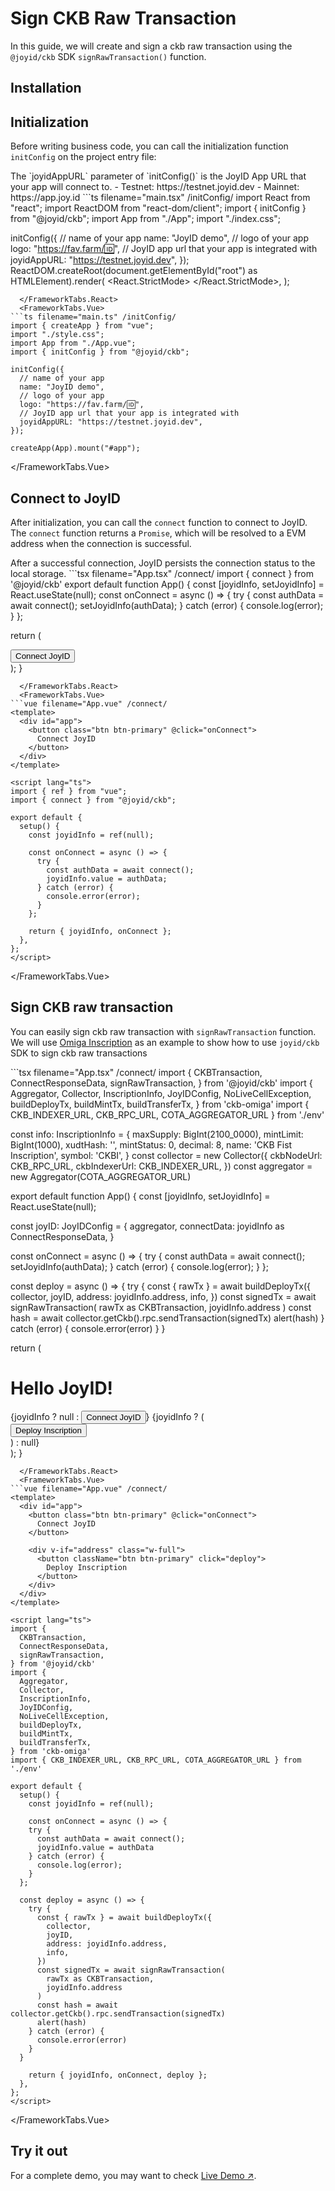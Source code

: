 # Sign CKB Raw Transaction

In this guide, we will create and sign a ckb raw transaction using the `@joyid/ckb` SDK `signRawTransaction()` function.

## Installation


<PackageManagerTabs command="install @joyid/ckb" />


## Initialization

Before writing business code, you can call the initialization function `initConfig` on the project entry file:

<Callout type="info">
The `joyidAppURL` parameter of `initConfig()` is the JoyID App URL that your app will connect to.
  - Testnet: https://testnet.joyid.dev
  - Mainnet: https://app.joy.id
</Callout>


<FrameworkTabs>
  <FrameworkTabs.React>
```ts filename="main.tsx" /initConfig/
import React from "react";
import ReactDOM from "react-dom/client";
import { initConfig } from "@joyid/ckb";
import App from "./App";
import "./index.css";

initConfig({
  // name of your app
  name: "JoyID demo",
  // logo of your app
  logo: "https://fav.farm/🆔",
  // JoyID app url that your app is integrated with
  joyidAppURL: "https://testnet.joyid.dev",
});
ReactDOM.createRoot(document.getElementById("root") as HTMLElement).render(
  <React.StrictMode>
    <App />
  </React.StrictMode>,
);
```
  </FrameworkTabs.React>
  <FrameworkTabs.Vue>
```ts filename="main.ts" /initConfig/
import { createApp } from "vue";
import "./style.css";
import App from "./App.vue";
import { initConfig } from "@joyid/ckb";

initConfig({
  // name of your app
  name: "JoyID demo",
  // logo of your app
  logo: "https://fav.farm/🆔",
  // JoyID app url that your app is integrated with
  joyidAppURL: "https://testnet.joyid.dev",
});

createApp(App).mount("#app");
```
  </FrameworkTabs.Vue>
</FrameworkTabs>

## Connect to JoyID

After initialization, you can call the `connect` function to connect to JoyID. The `connect` function returns a `Promise`, which will be resolved to a EVM address when the connection is successful.


<Callout emoji="💡">
After a successful connection, JoyID persists the connection status to the local storage.
</Callout>

<FrameworkTabs>
  <FrameworkTabs.React>
```tsx filename="App.tsx" /connect/
import { connect } from '@joyid/ckb'
export default function App() {
  const [joyidInfo, setJoyidInfo] = React.useState(null);
  const onConnect = async () => {
    try {
      const authData = await connect();
      setJoyidInfo(authData);
    } catch (error) {
      console.log(error);
    }
  };

  return (
    <div id="app">
      <button className="btn btn-primary" onClick={onConnect}>
        Connect JoyID
      </button>
    </div>
  );
}
```
  </FrameworkTabs.React>
  <FrameworkTabs.Vue>
```vue filename="App.vue" /connect/
<template>
  <div id="app">
    <button class="btn btn-primary" @click="onConnect">
      Connect JoyID
    </button>
  </div>
</template>

<script lang="ts">
import { ref } from "vue";
import { connect } from "@joyid/ckb";

export default {
  setup() {
    const joyidInfo = ref(null);

    const onConnect = async () => {
      try {
        const authData = await connect();
        joyidInfo.value = authData;
      } catch (error) {
        console.error(error);
      }
    };

    return { joyidInfo, onConnect };
  },
};
</script>
```
  </FrameworkTabs.Vue>
</FrameworkTabs>

## Sign CKB raw transaction

You can easily sign ckb raw transaction with `signRawTransaction` function. We will use [Omiga Inscription](https://omiga.io/) as an example to show how to use `joyid/ckb` SDK to sign ckb raw transactions

<FrameworkTabs>
  <FrameworkTabs.React>
```tsx filename="App.tsx" /connect/
import {
  CKBTransaction,
  ConnectResponseData,
  signRawTransaction,
} from '@joyid/ckb'
import {
  Aggregator,
  Collector,
  InscriptionInfo,
  JoyIDConfig,
  NoLiveCellException,
  buildDeployTx,
  buildMintTx,
  buildTransferTx,
} from 'ckb-omiga'
import { CKB_INDEXER_URL, CKB_RPC_URL, COTA_AGGREGATOR_URL } from './env'

const info: InscriptionInfo = {
  maxSupply: BigInt(2100_0000),
  mintLimit: BigInt(1000),
  xudtHash: '',
  mintStatus: 0,
  decimal: 8,
  name: 'CKB Fist Inscription',
  symbol: 'CKBI',
}
const collector = new Collector({
  ckbNodeUrl: CKB_RPC_URL,
  ckbIndexerUrl: CKB_INDEXER_URL,
})
const aggregator = new Aggregator(COTA_AGGREGATOR_URL)

export default function App() {
   const [joyidInfo, setJoyidInfo] = React.useState(null);

   const joyID: JoyIDConfig = {
    aggregator,
    connectData: joyidInfo as ConnectResponseData,
  }

  const onConnect = async () => {
    try {
      const authData = await connect();
      setJoyidInfo(authData);
    } catch (error) {
      console.log(error);
    }
  };
  
  const deploy = async () => {
    try {
      const { rawTx } = await buildDeployTx({
        collector,
        joyID,
        address: joyidInfo.address,
        info,
      })
      const signedTx = await signRawTransaction(
        rawTx as CKBTransaction,
        joyidInfo.address
      )
      const hash = await collector.getCkb().rpc.sendTransaction(signedTx)
      alert(hash)
    } catch (error) {
      console.error(error)
    }
  }

  return (
    <div>
      <h1>Hello JoyID!</h1>
      {joyidInfo ? null : <button onClick={onConnect}>Connect JoyID</button>}
      {joyidInfo ? (
        <div>
          <button onClick={deploy}>Deploy Inscription</button>
        </div>
      ) : null}
    </div>
  );
}
```
  </FrameworkTabs.React>
  <FrameworkTabs.Vue>
```vue filename="App.vue" /connect/
<template>
  <div id="app">
    <button class="btn btn-primary" @click="onConnect">
      Connect JoyID
    </button>

    <div v-if="address" class="w-full">
      <button className="btn btn-primary" click="deploy">
        Deploy Inscription
      </button>
    </div>
  </div>
</template>

<script lang="ts">
import {
  CKBTransaction,
  ConnectResponseData,
  signRawTransaction,
} from '@joyid/ckb'
import {
  Aggregator,
  Collector,
  InscriptionInfo,
  JoyIDConfig,
  NoLiveCellException,
  buildDeployTx,
  buildMintTx,
  buildTransferTx,
} from 'ckb-omiga'
import { CKB_INDEXER_URL, CKB_RPC_URL, COTA_AGGREGATOR_URL } from './env'

export default {
  setup() {
    const joyidInfo = ref(null);

    const onConnect = async () => {
    try {
      const authData = await connect();
      joyidInfo.value = authData
    } catch (error) {
      console.log(error);
    }
  };
  
  const deploy = async () => {
    try {
      const { rawTx } = await buildDeployTx({
        collector,
        joyID,
        address: joyidInfo.address,
        info,
      })
      const signedTx = await signRawTransaction(
        rawTx as CKBTransaction,
        joyidInfo.address
      )
      const hash = await collector.getCkb().rpc.sendTransaction(signedTx)
      alert(hash)
    } catch (error) {
      console.error(error)
    }
  }

    return { joyidInfo, onConnect, deploy };
  },
};
</script>
```
  </FrameworkTabs.Vue>
</FrameworkTabs>

## Try it out

For a complete demo, you may want to check [Live Demo ↗](https://joyid-demo.vercel.app/).
